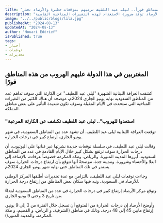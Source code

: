 ```yaml
---
title: "المغتربين في هذا الدوله عليهم الهروب من هذه المناطق فورآ.. ليلى عبد اللطيف ترعبهم بتوقعات خطيرة والأرصاد تحذر!"
description: "كشفت ليلى عبد اللطيف عن توقعات خطيرة بارتفاع شديد في درجات الحرارة سيؤثر على عدة مناطق في السعودية بنهاية يونيو 2024. تحذيرات من الأرصاد تؤكد ضرورة الاستعداد لهذه التغيرات المناخية القاسية"
image: "../../public/blogs/lila.jpg"
publishedAt: "2024-08-13"
updatedAt: "2024-08-13"
author: "Houari Eddrief" 
isPublished: true
tags: 
- أخبار 
- توقعات 
- تحذيرات   
---
```

 
## المغتربين في هذا الدولة عليهم الهروب من هذه المناطق فورًا

كشفت العرافة اللبنانية الشهيرة "ليلى عبد اللطيف" عن الكارثة التي سوف تداهم عدد من المناطق السعودية نهاية يونيو الجاري 2024م، موضحة أن هناك الكثير من التغيرات المناخية التي ستحدث في الأيام المقبلة وسوف تكون شديدة التأثير على بعض مناطق المملكة.

### "استعدوا للهروب".. ليلى عبد اللطيف تكشف عن الكارثة المرعبة

توقعت العرافة اللبنانية ليلى عبد اللطيف، أن تشهد عدد من المناطق السعودية، في شهر يونيو الجاري، إرتفاع كبير في درجات الحرارة.

وقالت ليلى عبد اللطيف، في سلسلة توقعات جديدة نشرتها عبر قناتها على اليوتيوب، أن درجات الحرارة سوف ترتفع بشكل كبير خلال الأيام القادمة في عدد من المناطق السعودية، أبرزها المدينة المنورة، والرياض، ومكة المكرمة خصوصاً عرفات، بالإضافة إلى العلا والأحساء وشرورة، ومدينة جدة، موضحةً أنها تتوقع بأن ارتفاع درجات الحرارة سوف يستمر في تلك المناطق حتى نهاية شهر يونيو الجاري 2024م.

وجاءت توقعات ليلى عبد اللطيف، بالتزامن مع عدة تحذيرات أطلقها المركز الوطني للأرصاد في السعودية، ونبه فيها سكان بعض المناطق من إرتفاع درجة الحرارة.

وتوقع مركز الأرصاد إرتفاع كبير في درجات الحرارة في عدد من المناطق السعودية ابتداءً من تاريخ 3 وحتى 9 يونيو الجاري.

وأوضح الأرصاد إن درجات الحرارة من المتوقع أن تسجل خلال الفترة من 3 إلى 9 يونيو، إرتفاع مابين 45 إلى 48 درجة، وذلك في مناطق (الشرقية، و الرياض، و القصيم، و مكة المكرمة، والمدينة المنورة).
